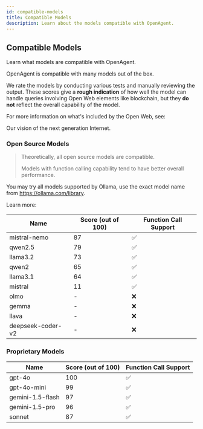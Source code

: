 ```yaml
---
id: compatible-models
title: Compatible Models
description: Learn about the models compatible with OpenAgent.
---
```


## Compatible Models

Learn what models are compatible with OpenAgent.

OpenAgent is compatible with many models out of the box.

We rate the models by conducting various tests and manually reviewing the output. These scores give a **rough indication** of how well the model can handle queries involving Open Web elements like blockchain, but they **do not** reflect the overall capability of the model.

For more information on what's included by the Open Web, see:

<LinkCard id="open-web" />

Our vision of the next generation Internet.

### Open Source Models

> Theoretically, all open source models are compatible.
>
> Models with function calling capability tend to have better overall performance.

You may try all models supported by Ollama, use the exact model name from https://ollama.com/library.

Learn more:

<LinkCard id="ollama" />

| Name | Score (out of 100) | Function Call Support |
|------|-------------------|---------------------|
| mistral-nemo | 87 | ✅ |
| qwen2.5 | 79 | ✅ |
| llama3.2 | 73 | ✅ |
| qwen2 | 65 | ✅ |
| llama3.1 | 64 | ✅ |
| mistral | 11 | ✅ |
| olmo | - | ❌ |
| gemma | - | ❌ |
| llava | - | ❌ |
| deepseek-coder-v2 | - | ❌ |

### Proprietary Models

| Name | Score (out of 100) | Function Call Support |
|------|-------------------|---------------------|
| gpt-4o | 100 | ✅ |
| gpt-4o-mini | 99 | ✅ |
| gemini-1.5-flash | 97 | ✅ |
| gemini-1.5-pro | 96 | ✅ |
| sonnet | 87 | ✅ | 